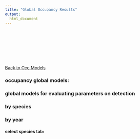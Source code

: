 ```yaml
---
title: "Global Occupancy Results"
output: 
  html_document
---
```


<br><br><br><br><br><br/>


[Back to Occ Models](https://fieldofhats.github.io/Occ_intro_summary/ )

### occupancy global models:  
### global models for evaluating parameters on detection  

### by species
### by year

#### select species tab:




